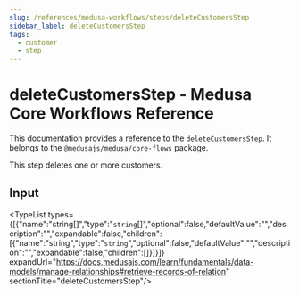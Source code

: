 ```yaml
---
slug: /references/medusa-workflows/steps/deleteCustomersStep
sidebar_label: deleteCustomersStep
tags:
  - customer
  - step
---
```



# deleteCustomersStep - Medusa Core Workflows Reference

This documentation provides a reference to the `deleteCustomersStep`. It belongs to the `@medusajs/medusa/core-flows` package.

This step deletes one or more customers.

## Input

<TypeList types={[{"name":"string[]","type":"`string`[]","optional":false,"defaultValue":"","description":"","expandable":false,"children":[{"name":"string","type":"`string`","optional":false,"defaultValue":"","description":"","expandable":false,"children":[]}]}]} expandUrl="https://docs.medusajs.com/learn/fundamentals/data-models/manage-relationships#retrieve-records-of-relation" sectionTitle="deleteCustomersStep"/>
